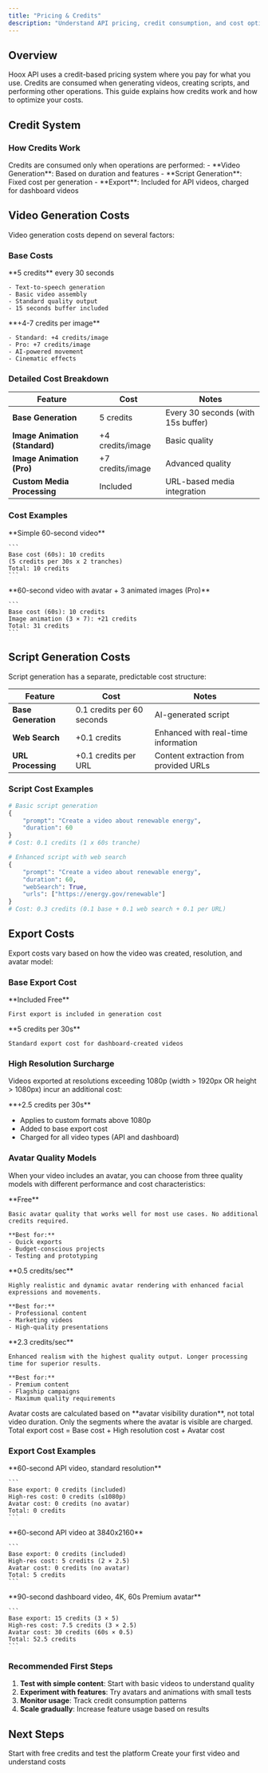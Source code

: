 ```yaml
---
title: "Pricing & Credits"
description: "Understand API pricing, credit consumption, and cost optimization"
---
```


## Overview

Hoox API uses a credit-based pricing system where you pay for what you use. Credits are consumed when generating videos, creating scripts, and performing other operations. This guide explains how credits work and how to optimize your costs.

## Credit System

### How Credits Work

<Card title="Pay-per-Use Model" icon="credit-card">
  Credits are consumed only when operations are performed:
  - **Video Generation**: Based on duration and features
  - **Script Generation**: Fixed cost per generation
  - **Export**: Included for API videos, charged for dashboard videos
</Card>

## Video Generation Costs

Video generation costs depend on several factors:

### Base Costs

<CardGroup cols={2}>
  <Card title="Standard Video" icon="play">
    **5 credits** every 30 seconds
    
    - Text-to-speech generation
    - Basic video assembly
    - Standard quality output
    - 15 seconds buffer included
  </Card>
  
  <Card title="With Animation" icon="sparkles">
    **+4-7 credits per image**
    
    - Standard: +4 credits/image
    - Pro: +7 credits/image
    - AI-powered movement
    - Cinematic effects
  </Card>
</CardGroup>

### Detailed Cost Breakdown

| Feature | Cost |  Notes |
|---------|------|--------|
| **Base Generation** | 5 credits | Every 30 seconds (with 15s buffer) |
| **Image Animation (Standard)** | +4 credits/image | Basic quality |
| **Image Animation (Pro)** | +7 credits/image | Advanced quality |
| **Custom Media Processing** | Included | URL-based media integration |

### Cost Examples

<Tabs>
  <Tab title="Basic Video">
    **Simple 60-second video**
    
    ```
    Base cost (60s): 10 credits
    (5 credits per 30s x 2 tranches)
    Total: 10 credits
    ```
  </Tab>
  
  <Tab title="Premium Content">
    **60-second video with avatar + 3 animated images (Pro)**
    
    ```
    Base cost (60s): 10 credits
    Image animation (3 × 7): +21 credits
    Total: 31 credits
    ```
  </Tab>
</Tabs>

## Script Generation Costs

Script generation has a separate, predictable cost structure:

| Feature | Cost | Notes |
|---------|------|---------|
| **Base Generation** | 0.1 credits per 60 seconds | AI-generated script |
| **Web Search** | +0.1 credits | Enhanced with real-time information |
| **URL Processing** | +0.1 credits per URL | Content extraction from provided URLs |

### Script Cost Examples

```python
# Basic script generation
{
    "prompt": "Create a video about renewable energy",
    "duration": 60
}
# Cost: 0.1 credits (1 x 60s tranche)

# Enhanced script with web search
{
    "prompt": "Create a video about renewable energy",
    "duration": 60,
    "webSearch": True,
    "urls": ["https://energy.gov/renewable"]
}
# Cost: 0.3 credits (0.1 base + 0.1 web search + 0.1 per URL)
```

## Export Costs

Export costs vary based on how the video was created, resolution, and avatar model:

### Base Export Cost

<CardGroup cols={2}>
  <Card title="API Videos" icon="code">
    **Included Free**
    
    First export is included in generation cost
  </Card>
  
  <Card title="Dashboard Videos" icon="browser">
    **5 credits per 30s**
    
    Standard export cost for dashboard-created videos
  </Card>
</CardGroup>

### High Resolution Surcharge

Videos exported at resolutions exceeding 1080p (width > 1920px OR height > 1080px) incur an additional cost:

<Card title="4K & Higher" icon="expand">
  **+2.5 credits per 30s**
  
  - Applies to custom formats above 1080p
  - Added to base export cost
  - Charged for all video types (API and dashboard)
</Card>

### Avatar Quality Models

When your video includes an avatar, you can choose from three quality models with different performance and cost characteristics:

<CardGroup cols={3}>
  <Card title="Standard" icon="zap">
    **Free**
    
    Basic avatar quality that works well for most use cases. No additional credits required.
    
    **Best for:**
    - Quick exports
    - Budget-conscious projects
    - Testing and prototyping
  </Card>
  
  <Card title="Premium" icon="gem">
    **0.5 credits/sec**
    
    Highly realistic and dynamic avatar rendering with enhanced facial expressions and movements.
    
    **Best for:**
    - Professional content
    - Marketing videos
    - High-quality presentations
  </Card>
  
  <Card title="Ultra" icon="crown">
    **2.3 credits/sec**
    
    Enhanced realism with the highest quality output. Longer processing time for superior results.
    
    **Best for:**
    - Premium content
    - Flagship campaigns
    - Maximum quality requirements
  </Card>
</CardGroup>

<Note>
Avatar costs are calculated based on **avatar visibility duration**, not total video duration. Only the segments where the avatar is visible are charged.
</Note>

<Info>
Total export cost = Base cost + High resolution cost + Avatar cost
</Info>

### Export Cost Examples

<Tabs>
  <Tab title="Basic API Video">
    **60-second API video, standard resolution**
    
    ```
    Base export: 0 credits (included)
    High-res cost: 0 credits (≤1080p)
    Avatar cost: 0 credits (no avatar)
    Total: 0 credits
    ```
  </Tab>
  
  <Tab title="4K Export">
    **60-second API video at 3840x2160**
    
    ```
    Base export: 0 credits (included)
    High-res cost: 5 credits (2 × 2.5)
    Avatar cost: 0 credits (no avatar)
    Total: 5 credits
    ```
  </Tab>
  
  <Tab title="Premium with Avatar">
    **90-second dashboard video, 4K, 60s Premium avatar**
    
    ```
    Base export: 15 credits (3 × 5)
    High-res cost: 7.5 credits (3 × 2.5)
    Avatar cost: 30 credits (60s × 0.5)
    Total: 52.5 credits
    ```
  </Tab>
</Tabs>

### Recommended First Steps

1. **Test with simple content**: Start with basic videos to understand quality
2. **Experiment with features**: Try avatars and animations with small tests
3. **Monitor usage**: Track credit consumption patterns
4. **Scale gradually**: Increase feature usage based on results

## Next Steps

<CardGroup cols={2}>
  <Card title="Get API Key" href="/authentication" icon="key">
    Start with free credits and test the platform
  </Card>
  <Card title="Quick Start Guide" href="/quickstart" icon="rocket">
    Create your first video and understand costs
  </Card>
</CardGroup>